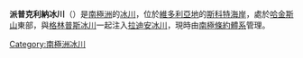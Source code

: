 {{coord|78|14|S|162|51|E|display=title}}

'''派普克利納冰川'''（{{lang-en|Pipecleaner Glacier}}）是[[南極洲|南極洲]]的[[冰川|冰川]]，位於[[維多利亞地|維多利亞地]]的[[斯科特海岸|斯科特海岸]]，處於[[哈金斯山|哈金斯山]]東部，與[[格林普斯冰川|格林普斯冰川]]一起注入[[拉迪安冰川|拉迪安冰川]]，現時由[[南極條約體系|南極條約體系]]管理。

{{DEFAULTSORT:Pipecleaner Glacier}}
[[Category:南極洲冰川|Category:南極洲冰川]]


{{ScottCoast-geo-stub}}